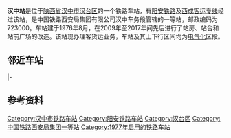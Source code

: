 {{noteTA
|1=zh-cn:始发车次; zh-hk:列車班次;
|2=zh-cn:车次; zh-hk:班次;
}}
{{Infobox China railway station 
|车站名称 = 汉中站
|图片 = Hanzhong Railway Station.jpg
|图片介绍 = 汉中站，摄于2021年6月
|车站名称拼音 = Hànzhōng Zhàn
|英文名称 = Hanzhong Railway Station
|车站代码 = 45713<ref>根据《中华人民共和国铁路车站代码》（GB/T10302-2010）</ref>
|电报码 = HOY
|拼音码 = HZH
|车站位置 = [[陕西省|陕西省]][[汉中市|汉中市]][[汉台区|汉台区]]
|坐标 = {{coord|33|5|33.30|N|107|1|31.84|E|display=inline,title}}
|归属 = [[西安局集团|西安局集团]]汉中车务段
|车站等级 = [[一等站_(中铁)|一等站]]
|线路 = [[阳安铁路|阳安铁路]]、[[西成客运专线|西成客运专线]]
}}
'''汉中站'''是位于[[陕西省|陕西省]][[汉中市|汉中市]][[汉台区|汉台区]]的一个铁路车站，有[[阳安铁路|阳安铁路]]及[[西成客运专线|西成客运专线]]经过该站，是中国铁路西安局集团有限公司汉中车务段管辖的一等站，邮政编码为723000。车站建于1976年8月，在2009年至2017年间先后进行了站房、站台和站前广场的改造。该站现办理客货运业务，车站及其上下行区间均为[[电气化|电气化]]区段。

==邻近车站==
{{start rail box|[[File:China_Railways.svg|16px]] [[中国铁路|中国铁路]]}}
{{s-inop|[[褒河站|褒河站]]|{{站|阳平关}}方向}}
{{s-line|[[阳安铁路|阳安铁路]]<br />← 11km 汉中站 {{0}}9km →}}
{{s-inop|[[王家坎站|王家坎站]]|{{站|安康}}方向}}
|-
{{s-inop|[[城固北站|城固北站]]|{{站|西安北}}方向}}
{{s-line|[[西成客运专线|西成客运专线]]<br />← 28km 汉中站 25km →}}
{{s-inop|[[新集站|新集站]]|{{站|成都东}}方向}}
{{end box}}

==参考资料==
{{reflist}}

{{阳安铁路}}
{{西成客运专线}}
{{铁路车站小作品}}
{{陕西小作品}}

[[Category:汉中市铁路车站|Category:汉中市铁路车站]]
[[Category:阳安铁路车站|Category:阳安铁路车站]]
[[Category:汉台区|Category:汉台区]]
[[Category:中国铁路西安局集团一等站|Category:中国铁路西安局集团一等站]]
[[Category:1977年启用的铁路车站|Category:1977年启用的铁路车站]]